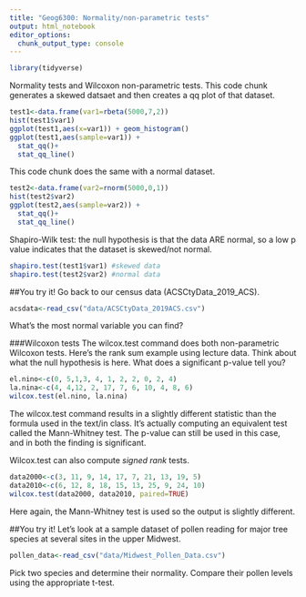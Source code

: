 ```yaml
---
title: "Geog6300: Normality/non-parametric tests"
output: html_notebook
editor_options: 
  chunk_output_type: console
---
```


```r
library(tidyverse)
```


Normality tests and Wilcoxon non-parametric tests. This code chunk generates a skewed datsaet and then creates a qq plot of that dataset.

```r
test1<-data.frame(var1=rbeta(5000,7,2))
hist(test1$var1) 
ggplot(test1,aes(x=var1)) + geom_histogram()
ggplot(test1,aes(sample=var1)) +
  stat_qq()+
  stat_qq_line()
```

This code chunk does the same with a normal dataset.

```r
test2<-data.frame(var2=rnorm(5000,0,1))
hist(test2$var2) 
ggplot(test2,aes(sample=var2)) +
  stat_qq()+
  stat_qq_line()
```

Shapiro-Wilk test: the null hypothesis is that the data ARE normal, so a low p value indicates that the dataset is skewed/not normal.
```r
shapiro.test(test1$var1) #skewed data
shapiro.test(test2$var2) #normal data
```

##You try it!
Go back to our census data (ACSCtyData_2019_ACS). 
```r
acsdata<-read_csv("data/ACSCtyData_2019ACS.csv")
```
What's the most normal variable you can find?


###Wilcoxon tests
The wilcox.test command does both non-parametric Wilcoxon tests. Here's the rank sum example using lecture data. Think about what the null hypothesis is here. What does a significant p-value tell you?
```r
el.nino<-c(0, 5,1,3, 4, 1, 2, 2, 0, 2, 4)
la.nina<-c(4, 4,12, 2, 17, 7, 6, 10, 4, 8, 6)
wilcox.test(el.nino, la.nina)
```

The wilcox.test command results in a slightly different statistic than the formula used in the text/in class. It's actually computing an equivalent test called the Mann-Whitney test. The p-value can still be used in this case, and in both the finding is significant.

Wilcox.test can also compute *signed rank* tests.
```r
data2000<-c(3, 11, 9, 14, 17, 7, 21, 13, 19, 5)
data2010<-c(6, 12, 8, 18, 15, 13, 25, 9, 24, 10)
wilcox.test(data2000, data2010, paired=TRUE)
```
Here again, the Mann-Whitney test is used so the output is slightly different.


##You try it!
Let's look at a sample dataset of pollen reading for major tree species at several sites in the upper Midwest.

```r
pollen_data<-read_csv("data/Midwest_Pollen_Data.csv")
```
Pick two species and determine their normality. Compare their pollen levels using the appropriate t-test.
